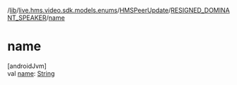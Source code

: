 /[lib](/api-reference/android/v2/home/content)/[live.hms.video.sdk.models.enums](../../index)/[HMSPeerUpdate](../index)/[RESIGNED_DOMINANT_SPEAKER](index)/[name](name)

# name

[androidJvm]\
val [name](name): [String](https://kotlinlang.org/api/latest/jvm/stdlib/kotlin/-string/index.html)
